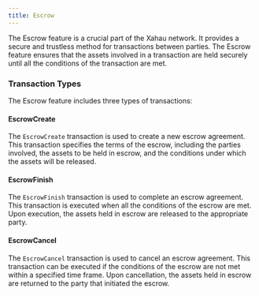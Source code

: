 ```yaml
---
title: Escrow
---
```


The Escrow feature is a crucial part of the Xahau network. It provides a secure and trustless method for transactions between parties. The Escrow feature ensures that the assets involved in a transaction are held securely until all the conditions of the transaction are met.

### Transaction Types

The Escrow feature includes three types of transactions:

#### EscrowCreate

The `EscrowCreate` transaction is used to create a new escrow agreement. This transaction specifies the terms of the escrow, including the parties involved, the assets to be held in escrow, and the conditions under which the assets will be released.

<LinkCard title="EscrowCreate" href="/docs/protocol-reference/transactions/transaction-types/escrowcreate" />

#### EscrowFinish

The `EscrowFinish` transaction is used to complete an escrow agreement. This transaction is executed when all the conditions of the escrow are met. Upon execution, the assets held in escrow are released to the appropriate party.

<LinkCard title="EscrowFinish" href="/docs/protocol-reference/transactions/transaction-types/escrowfinish" />

#### EscrowCancel

The `EscrowCancel` transaction is used to cancel an escrow agreement. This transaction can be executed if the conditions of the escrow are not met within a specified time frame. Upon cancellation, the assets held in escrow are returned to the party that initiated the escrow.

<LinkCard title="EscrowCancel" href="/docs/protocol-reference/transactions/transaction-types/escrowcancel" />

